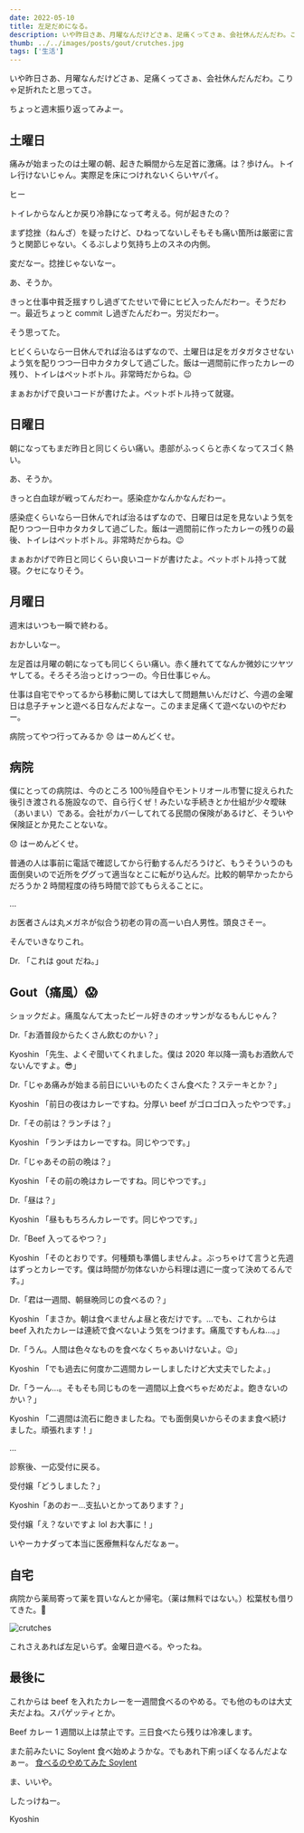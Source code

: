 ```yaml
---
date: 2022-05-10
title: 左足だめになる。
description: いや昨日さあ、月曜なんだけどさぁ、足痛くってさぁ、会社休んだんだわ。こりゃ足折れたと思ってさ。
thumb: ../../images/posts/gout/crutches.jpg
tags: ['生活']
---
```


いや昨日さあ、月曜なんだけどさぁ、足痛くってさぁ、会社休んだんだわ。こりゃ足折れたと思ってさ。

ちょっと週末振り返ってみよー。

## 土曜日

痛みが始まったのは土曜の朝、起きた瞬間から左足首に激痛。は？歩けん。トイレ行けないじゃん。実際足を床につけれないくらいヤパイ。

ヒー

トイレからなんとか戻り冷静になって考える。何が起きたの？

まず捻挫（ねんざ）を疑ったけど、ひねってないしそもそも痛い箇所は厳密に言うと関節じゃない。くるぶしより気持ち上のスネの内側。

変だなー。捻挫じゃないなー。

あ、そうか。

きっと仕事中貧乏揺すりし過ぎてたせいで骨にヒビ入ったんだわー。そうだわー。最近ちょっと commit し過ぎたんだわー。労災だわー。

そう思ってた。

ヒビくらいなら一日休んでれば治るはずなので、土曜日は足をガタガタさせないよう気を配りつつ一日中カタカタして過ごした。飯は一週間前に作ったカレーの残り、トイレはペットボトル。非常時だからね。😉

まぁおかげで良いコードが書けたよ。ペットボトル持って就寝。

## 日曜日

朝になってもまだ昨日と同じくらい痛い。患部がふっくらと赤くなってスゴく熱い。

あ、そうか。

きっと白血球が戦ってんだわー。感染症かなんかなんだわー。

感染症くらいなら一日休んでれば治るはずなので、日曜日は足を見ないよう気を配りつつ一日中カタカタして過ごした。飯は一週間前に作ったカレーの残りの最後、トイレはペットボトル。非常時だからね。😉

まぁおかげで昨日と同じくらい良いコードが書けたよ。ペットボトル持って就寝。クセになりそう。

## 月曜日

週末はいつも一瞬で終わる。

おかしいなー。

左足首は月曜の朝になっても同じくらい痛い。赤く腫れててなんか微妙にツヤツヤしてる。そろそろ治っとけっつーの。今日仕事じゃん。

仕事は自宅でやってるから移動に関しては大して問題無いんだけど、今週の金曜日は息子チャンと遊べる日なんだよなー。このまま足痛くて遊べないのやだわー。

病院ってやつ行ってみるか 😞 はーめんどくせ。

## 病院

僕にとっての病院は、今のところ 100％陸自やモントリオール市警に捉えられた後引き渡される施設なので、自ら行くぜ！みたいな手続きとか仕組が少々曖昧（あいまい）である。会社がカバーしてれてる民間の保険があるけど、そういや保険証とか見たことないな。

😞 はーめんどくせ。

普通の人は事前に電話で確認してから行動するんだろうけど、もうそういうのも面倒臭いので近所をググって適当なとこに転がり込んだ。比較的朝早かったからだろうか 2 時間程度の待ち時間で診てもらえることに。

…

お医者さんは丸メガネが似合う初老の背の高ーい白人男性。頭良さそー。

そんでいきなりこれ。

Dr. 「これは gout だね。」

## Gout（痛風）😱

ショックだよ。痛風なんて太ったビール好きのオッサンがなるもんじゃん？

Dr.「お酒普段からたくさん飲むのかい？」

Kyoshin 「先生、よくぞ聞いてくれました。僕は 2020 年以降一滴もお酒飲んでないんですよ。😎」

Dr.「じゃあ痛みが始まる前日にいいものたくさん食べた？ステーキとか？」

Kyoshin 「前日の夜はカレーですね。分厚い beef がゴロゴロ入ったやつです。」

Dr.「その前は？ランチは？」

Kyoshin 「ランチはカレーですね。同じやつです。」

Dr.「じゃあその前の晩は？」

Kyoshin 「その前の晩はカレーですね。同じやつです。」

Dr.「昼は？」

Kyoshin 「昼ももちろんカレーです。同じやつです。」

Dr.「Beef 入ってるやつ？」

Kyoshin 「そのとおりです。何種類も準備しませんよ。ぶっちゃけて言うと先週はずっとカレーです。僕は時間が勿体ないから料理は週に一度って決めてるんです。」

Dr.「君は一週間、朝昼晩同じの食べるの？」

Kyoshin 「まさか。朝は食べませんよ昼と夜だけです。…でも、これからは beef 入れたカレーは連続で食べないよう気をつけます。痛風ですもんね…。」

Dr.「うん。人間は色々なものを食べなくちゃあいけないよ。😉」

Kyoshin 「でも過去に何度か二週間カレーしましたけど大丈夫でしたよ。」

Dr.「うーん…。そもそも同じものを一週間以上食べちゃだめだよ。飽きないのかい？」

Kyoshin 「二週間は流石に飽きましたね。でも面倒臭いからそのまま食べ続けました。頑張れます！」

...

診察後、一応受付に戻る。

受付嬢「どうしました？」

Kyoshin「あのおー…支払いとかってあります？」

受付嬢「え？ないですよ lol お大事に！」

いやーカナダって本当に医療無料なんだなぁー。

## 自宅

病院から薬局寄って薬を買いなんとか帰宅。（薬は無料ではない。）松葉杖も借りてきた。🥳

![crutches](../../images/posts/gout/crutches.jpg)

これさえあれば左足いらず。金曜日遊べる。やったね。

## 最後に

これからは beef を入れたカレーを一週間食べるのやめる。でも他のものは大丈夫だよね。スパゲッティとか。

Beef カレー 1 週間以上は禁止です。三日食べたら残りは冷凍します。

また前みたいに Soylent 食べ始めようかな。でもあれ下痢っぽくなるんだよなぁー。
[食べるのやめてみた Soylent](/blog/soylent 'soylent')

ま、いいや。

したっけねー。

Kyoshin
